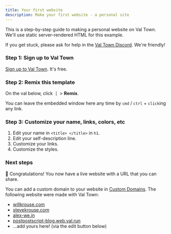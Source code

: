 ```yaml
---
title: Your first website
description: Make your first website - a personal site
---
```



This is a step-by-step guide to making a personal website on Val Town. We'll use static server-rendered HTML for this example.

If you get stuck, please ask for help in the [Val Town Discord](https://discord.gg/dHv45uN5RY). We're friendly!

### Step 1: Sign up to Val Town

[Sign up to Val Town](https://www.val.town/auth/signup). It's free.

### Step 2: Remix this template
On the val below, click **⋮** > **Remix**. 

<Val
  url="https://www.val.town/embed/stevekrouse/linkInBioTemplate"
  height="800px"
/>

You can leave the embedded window here any time by `cmd` / `ctrl` + `click`ing any link.

### Step 3: Customize your name, links, colors, etc

1. Edit your name in `<title> </title>` in `h1`.
2. Edit your self-description line.
3. Customize your links.
4. Customize the styles.

### Next steps

🥳 Congratulations! You now have a live website with a URL that you can share.

You can add a custom domain to your website in [Custom Domains](https://www.val.town/settings/domains). The following website were made with Val Town:

- [willkrouse.com](https://willkrouse.com)
- [stevekrouse.com](https://stevekrouse.com)
- [alex-we.in](https://alex-we.in/) 
- [postpostscript-blog.web.val.run](https://postpostscript-blog.web.val.run/)
- ...add yours here! (via the edit button below)
